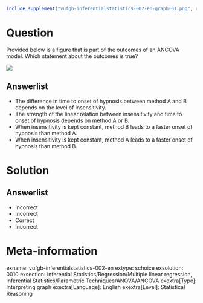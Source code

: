 ```r
include_supplement("vufgb-inferentialstatistics-002-en-graph-01.png", recursive = TRUE)
```
Question
========
  
Provided below is a figure that is part of the outcomes of an ANCOVA model. Which statement about the outcomes is true?

![](vufgb-inferentialstatistics-002-en-graph-01.png)

  
Answerlist
----------
* The difference in time to onset of hypnosis between method A and B depends on the level of insensitivity.
* The strength of the linear relation between insensitivity and time to onset of hypnosis depends on method A or B.
* When insensitivity is kept constant, method B leads to a faster onset of hypnosis than method A.
* When insensitivity is kept constant, method A leads to a faster onset of hypnosis than method B.

Solution
========

Answerlist
----------
* Incorrect
* Incorrect
* Correct
* Incorrect

Meta-information
================
exname: vufgb-inferentialstatistics-002-en
extype: schoice
exsolution: 0010
exsection: Inferential Statistics/Regression/Multiple linear regression, Inferential Statistics/Parametric Techniques/ANOVA/ANCOVA
exextra[Type]: Interpreting graph
exextra[Language]: English
exextra[Level]: Statistical Reasoning
